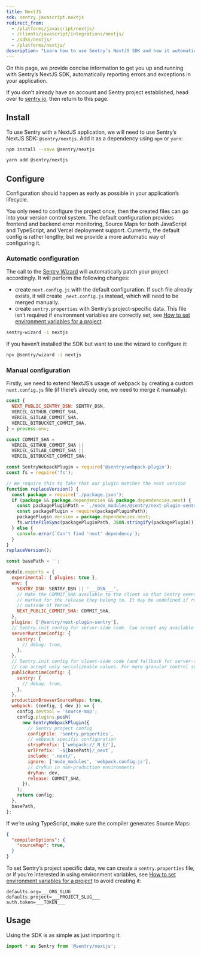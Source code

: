 ```yaml
---
title: NextJS
sdk: sentry.javascript.nextjs
redirect_from:
  - /platforms/javascript/nextjs/
  - /clients/javascript/integrations/nextjs/
  - /sdks/nextjs/
  - /platforms/nextjs/
description: "Learn how to use Sentry’s NextJS SDK and how it automatically reports errors and exceptions in your application."
---
```


On this page, we provide concise information to get you up and running with Sentry’s NextJS SDK, automatically reporting errors and exceptions in your application.

<Note>

If you don’t already have an account and Sentry project established, head over to [sentry.io](https://sentry.io/signup/), then return to this page.

</Note>

## Install

To use Sentry with a NextJS application, we will need to use Sentry’s NextJS SDK: `@sentry/nextjs`.
Add it as a dependency using `npm` or `yarn`:

```bash {tabTitle:npm}
npm install --save @sentry/nextjs
```

```bash {tabTitle:Yarn}
yarn add @sentry/nextjs
```

## Configure

Configuration should happen as early as possible in your application’s lifecycle.

You only need to configure the project once, then the created files can go into your version control system.
The default configuration provides frontend and backend error monitoring, Source Maps for both JavaScript and TypeScript, and Vercel deployment support.
Currently, the default config is rather lengthy, but we provide a more automatic way of configuring it.

### Automatic configuration

The call to the [Sentry Wizard](https://github.com/getsentry/sentry-wizard) will automatically patch your project accordingly. It will perform the following changes:

- create `next.config.js` with the default configuration. If such file already exists, it will create `_next.config.js` instead, which will need to be merged manually.
- create `sentry.properties` with Sentry’s project-specific data. This file isn’t required if environment variables are correctly set, see [How to set environment variables for a project](TODO).

```bash
sentry-wizard -i nextjs
```

If you haven’t installed the SDK but want to use the wizard to configure it:

```bash
npx @sentry/wizard -i nextjs
```

### Manual configuration

Firstly, we need to extend NextJS’s usage of webpack by creating a custom `next.config.js` file (if there’s already one, we need to merge it manually):

```javascript {filename:next.config.js}
const {
  NEXT_PUBLIC_SENTRY_DSN: SENTRY_DSN,
  VERCEL_GITHUB_COMMIT_SHA,
  VERCEL_GITLAB_COMMIT_SHA,
  VERCEL_BITBUCKET_COMMIT_SHA,
} = process.env;

const COMMIT_SHA =
  VERCEL_GITHUB_COMMIT_SHA ||
  VERCEL_GITLAB_COMMIT_SHA ||
  VERCEL_BITBUCKET_COMMIT_SHA;

const SentryWebpackPlugin = require('@sentry/webpack-plugin');
const fs = require('fs');

// We require this to fake that our plugin matches the next version
function replaceVersion() {
  const package = require('./package.json');
  if (package && package.dependencies && package.dependencies.next) {
    const packagePluginPath = `./node_modules/@sentry/next-plugin-sentry/package.json`;
    const packagePlugin = require(packagePluginPath);
    packagePlugin.version = package.dependencies.next;
    fs.writeFileSync(packagePluginPath, JSON.stringify(packagePlugin));
  } else {
    console.error(`Can't find 'next' dependency`);
  }
}
replaceVersion();

const basePath = '';

module.exports = {
  experimental: { plugins: true },
  env: {
    SENTRY_DSN: SENTRY_DSN || '___DSN___',
    // Make the COMMIT_SHA available to the client so that Sentry events can be
    // marked for the release they belong to. It may be undefined if running
    // outside of Vercel
    NEXT_PUBLIC_COMMIT_SHA: COMMIT_SHA,
  },
  plugins: ['@sentry/next-plugin-sentry'],
  // Sentry.init config for server-side code. Can accept any available config option.
  serverRuntimeConfig: {
    sentry: {
      // debug: true,
    },
  },
  // Sentry.init config for client-side code (and fallback for server-side)
  // can accept only serializeable values. For more granular control see below.
  publicRuntimeConfig: {
    sentry: {
      // debug: true,
    },
  },
  productionBrowserSourceMaps: true,
  webpack: (config, { dev }) => {
    config.devtool = 'source-map';
    config.plugins.push(
      new SentryWebpackPlugin({
        // Sentry project config
        configFile: 'sentry.properties',
        // webpack specific configuration
        stripPrefix: ['webpack://_N_E/'],
        urlPrefix: `~${basePath}/_next`,
        include: '.next/',
        ignore: ['node_modules', 'webpack.config.js'],
        // dryRun in non-production environments
        dryRun: dev,
        release: COMMIT_SHA,
      }),
    );
    return config;
  },
  basePath,
};
```

If we’re using TypeScript, make sure the compiler generates Source Maps:

```json {filename:tsconfig.json}
{
  "compilerOptions": {
    "sourceMap": true,
  }
}
```

To set Sentry’s project specific data, we can create a `sentry.properties` file, or if you’re interested in using environment variables, see [How to set environment variables for a project](TODO) to avoid creating it:

```properties {filename:sentry.properties}
defaults.org=___ORG_SLUG___
defaults.project=___PROJECT_SLUG___
auth.token=___TOKEN___
```

## Usage

Using the SDK is as simple as just importing it:
```javascript
import * as Sentry from '@sentry/nextjs';
```
